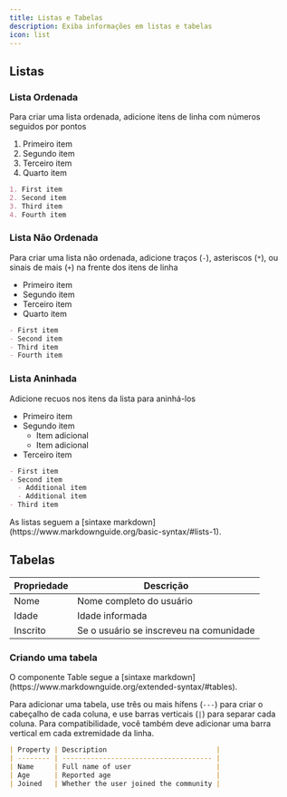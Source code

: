 ```yaml
---
title: Listas e Tabelas
description: Exiba informações em listas e tabelas
icon: list
---
```


## Listas

### Lista Ordenada

Para criar uma lista ordenada, adicione itens de linha com números seguidos por pontos

1. Primeiro item
2. Segundo item
3. Terceiro item
4. Quarto item

```md
1. First item
2. Second item
3. Third item
4. Fourth item
```

### Lista Não Ordenada

Para criar uma lista não ordenada, adicione traços (`-`), asteriscos (`*`), ou sinais de mais (`+`) na frente dos itens de linha

* Primeiro item
* Segundo item
* Terceiro item
* Quarto item

```md
- First item
- Second item
- Third item
- Fourth item
```

### Lista Aninhada

Adicione recuos nos itens da lista para aninhá-los

* Primeiro item
* Segundo item
  * Item adicional
  * Item adicional
* Terceiro item

```md
- First item
- Second item
  - Additional item
  - Additional item
- Third item
```

<Tip>
  As listas seguem a [sintaxe markdown](https://www.markdownguide.org/basic-syntax/#lists-1).
</Tip>

## Tabelas

| Propriedade | Descrição                               |
| ----------- | --------------------------------------- |
| Nome        | Nome completo do usuário                |
| Idade       | Idade informada                         |
| Inscrito    | Se o usuário se inscreveu na comunidade |

### Criando uma tabela

<Tip>
  O componente Table segue a [sintaxe markdown](https://www.markdownguide.org/extended-syntax/#tables).
</Tip>

Para adicionar uma tabela, use três ou mais hífens (`---`) para criar o cabeçalho de cada coluna, e use barras verticais (`|`) para separar cada coluna. Para compatibilidade, você também deve adicionar uma barra vertical em cada extremidade da linha.

```md
| Property | Description                           |
| -------- | ------------------------------------- |
| Name     | Full name of user                     |
| Age      | Reported age                          |
| Joined   | Whether the user joined the community |
```
